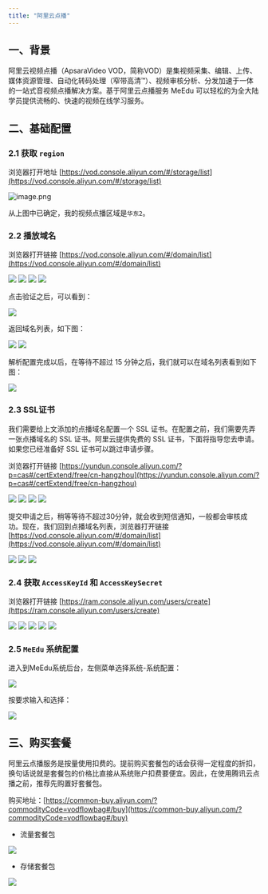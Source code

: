 ```yaml
---
title: "阿里云点播"
---
```


## 一、背景

阿里云视频点播（ApsaraVideo VOD，简称VOD）是集视频采集、编辑、上传、媒体资源管理、自动化转码处理（窄带高清™）、视频审核分析、分发加速于一体的一站式音视频点播解决方案。基于阿里云点播服务 MeEdu 可以轻松的为全大陆学员提供流畅的、快速的视频在线学习服务。

## 二、基础配置

### 2.1 获取 `region`

浏览器打开地址 [https://vod.console.aliyun.com/#/storage/list](https://vod.console.aliyun.com/#/storage/list)

![image.png](https://minio.meedu.vip/meedu-faq/images/b01a0e23da718a08989311b8b2dfb069/2nAKuYDnovwAdV3oQNqGLWuKZTxAZLep.png)

从上图中已确定，我的视频点播区域是`华东2`。

### 2.2 播放域名

浏览器打开链接 [https://vod.console.aliyun.com/#/domain/list](https://vod.console.aliyun.com/#/domain/list)

<img src="https://minio.meedu.vip/meedu-faq/images/20240821/40gpyY5pZBy8nww8.webp" />

<img src="https://minio.meedu.vip/meedu-faq/images/20240821/06Ey4KarZTBkaghr.webp" />

<img src="https://minio.meedu.vip/meedu-faq/images/20240821/BtouGwFCV1QWJafw.webp" />

<img src="https://minio.meedu.vip/meedu-faq/images/20240821/0KS2h1WNnIfsyyR9.webp" />

点击验证之后，可以看到：

<img src="https://minio.meedu.vip/meedu-faq/images/20240821/6yKOLMNhFnUerMlT.webp" />

返回域名列表，如下图：

<img src="https://minio.meedu.vip/meedu-faq/images/20240821/wqnjYlTAC1tsIR5k.webp" />

<img src="https://minio.meedu.vip/meedu-faq/images/20240821/V7FbpEwRs9nbKfZ4.webp" />

解析配置完成以后，在等待不超过 15 分钟之后，我们就可以在域名列表看到如下图：

<img src="https://minio.meedu.vip/meedu-faq/images/20240821/6w6W4B8HV82sWMM7.webp" />

### 2.3 SSL证书

我们需要给上文添加的点播域名配置一个 SSL 证书。在配置之前，我们需要先弄一张点播域名的 SSL 证书。阿里云提供免费的 SSL 证书，下面将指导您去申请。如果您已经准备好 SSL 证书可以跳过申请步骤。
  
浏览器打开链接 [https://yundun.console.aliyun.com/?p=cas#/certExtend/free/cn-hangzhou](https://yundun.console.aliyun.com/?p=cas#/certExtend/free/cn-hangzhou)

<img src="https://minio.meedu.vip/meedu-faq/images/20240821/ui508G03K2gWpfNS.webp" />

<img src="https://minio.meedu.vip/meedu-faq/images/20240821/NzhGDomqmP7nVKn9.webp" />

<img src="https://minio.meedu.vip/meedu-faq/images/20240821/sWkG8oDsCadl54Jp.webp" />

<img src="https://minio.meedu.vip/meedu-faq/images/20240821/r4QaHmvDuXB7XNpQ.webp" />

提交申请之后，稍等等待不超过30分钟，就会收到短信通知，一般都会审核成功。现在，我们回到点播域名列表，浏览器打开链接 [https://vod.console.aliyun.com/#/domain/list](https://vod.console.aliyun.com/#/domain/list)

<img src="https://minio.meedu.vip/meedu-faq/images/20240821/ZfIUfqdmN6vQIbos.webp" />

<img src="https://minio.meedu.vip/meedu-faq/images/20240821/99R1D2VQVXoyZZq7.webp" />

<img src="https://minio.meedu.vip/meedu-faq/images/20240821/gKWlzvACLMojK9bH.webp" />

### 2.4 获取 `AccessKeyId` 和 `AccessKeySecret`

浏览器打开链接 [https://ram.console.aliyun.com/users/create](https://ram.console.aliyun.com/users/create)

<img src="https://minio.meedu.vip/meedu-faq/images/20240821/9FJIdPvznE680Pqy.webp" />

<img src="https://minio.meedu.vip/meedu-faq/images/20240821/FuG8wKnBnbR4ZUbx.webp" />

<img src="https://minio.meedu.vip/meedu-faq/images/20240821/QxqZoSVCVA1LfZuC.webp" />

<img src="https://minio.meedu.vip/meedu-faq/images/20240821/TfEw1XSfEYWwF8wU.webp" />

<img src="https://minio.meedu.vip/meedu-faq/images/20240821/vdHk5cwYvTnu6xaq.webp" />

### 2.5 `MeEdu` 系统配置

进入到MeEdu系统后台，左侧菜单选择系统-系统配置：

<img src="https://minio.meedu.vip/meedu-faq/images/20240812/59TkSp2mhyRnZj4s.webp" />

按要求输入和选择：

<img src="https://minio.meedu.vip/meedu-faq/images/20240812/Lp8c1bIAWVroyaWO.webp" />

## 三、购买套餐

阿里云点播服务是按量使用扣费的。提前购买套餐包的话会获得一定程度的折扣，换句话说就是套餐包的价格比直接从系统账户扣费要便宜。因此，在使用腾讯云点播之前，推荐先购置好套餐包。
  
购买地址：[https://common-buy.aliyun.com/?commodityCode=vodflowbag#/buy](https://common-buy.aliyun.com/?commodityCode=vodflowbag#/buy)
  
- 流量套餐包

<img src="https://minio.meedu.vip/meedu-faq/images/20240812/OhqVXqilSCtDcIrG.webp" />

- 存储套餐包

<img src="https://minio.meedu.vip/meedu-faq/images/20240812/Wkitd9KGpJmhDlIp.webp" />